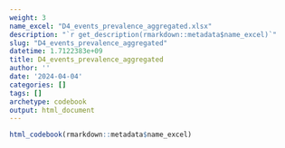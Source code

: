 ```yaml
---
weight: 3
name_excel: "D4_events_prevalence_aggregated.xlsx"
description: "`r get_description(rmarkdown::metadata$name_excel)`"
slug: "D4_events_prevalence_aggregated"
datetime: 1.7122383e+09
title: D4_events_prevalence_aggregated
author: ''
date: '2024-04-04'
categories: []
tags: []
archetype: codebook
output: html_document
---
```


```r
html_codebook(rmarkdown::metadata$name_excel)
```
